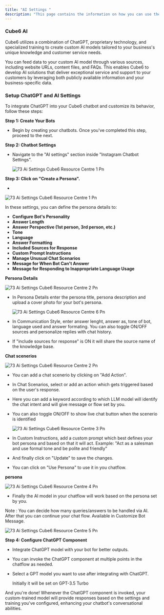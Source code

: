 ```yaml
---
title: "AI Settings "
description: "This page contains the information on how you can use the  Cube6 AI to enhance your chatbot capabilities."
---
```


### Cube6 AI

Cube6 utilizes a combination of ChatGPT, proprietary technology, and specialized training to create custom AI models tailored to your business's unique knowledge and customer service needs.

You can feed data to your custom AI model through various sources, including website URLs, content files, and FAQs. This enables  Cube6 to develop AI solutions that deliver exceptional service and support to your customers by leveraging both publicly available information and your business-specific data.

### **Setup ChatGPT and AI Settings**

To integrate ChatGPT into your  Cube6 chatbot and customize its behavior, follow these steps:

**Step 1: Create Your Bots**

- Begin by creating your chatbots. Once you've completed this step, proceed to the next.

**Step 2: Chatbot Settings**

- Navigate to the "AI settings" section inside "Instagram Chatbot Settings".

  ![73 Ai Settings  Cube6 Resource Centre 1 Pn](/images/how-botpenguin-works/instagram-ai-setting/73.ai_settings__Cube6_resource_centre-6.png)

**Step 3: Click on "Create a Persona".**

- 

  ![73 Ai Settings  Cube6 Resource Centre 1 Pn](/images/how-botpenguin-works/instagram-ai-setting/73.ai_settings__Cube6_resource_centre-7.png)

  In these settings, you can define the persona details to:
  - **Configure Bot's Personality**
  - **Answer Length**
  - **Answer Perspective (1st person, 3rd person, etc.)**
  - **Tone**
  - **Language**
  - **Answer Formatting**
  - **Included Sources for Response**
  - **Custom Prompt Instructions**
  - **Manage Unusual Chat Scenarios**
  - **Message for When Bot Can't Answer**
  - **Message for Responding to Inappropriate Language Usage**

**Persona Details**

![73 Ai Settings  Cube6 Resource Centre 2 Pn](/images/how-botpenguin-works/instagram-ai-setting/73.ai_settings__Cube6_resource_centre-1.png)

- In Persona Details enter the persona title, persona description and upload a cover photo for your bot's persona.

  ![73 Ai Settings  Cube6 Resource Centre 6 Pn](/images/how-botpenguin-works/instagram-ai-setting/73.ai_settings__Cube6_resource_centre-8.png)
- In Communication Style, enter answer lenght, answer as, tone of bot, language used and answer formating. You can also toggle ON/OFF sources and personalize replies with chat history.
- If "include sources for response" is ON it will share the source name of the knowledge base.

**Chat scenerios**

![73 Ai Settings  Cube6 Resource Centre 2 Pn](/images/how-botpenguin-works/instagram-ai-setting/73.ai_settings__Cube6_resource_centre-2.png)

- You can add a chat scenerio by clicking on "Add Action".
- In Chat Scenarios, select or add an action which gets triggered based on the user's response.
- Here you can add a keyword according to which LLM model will identify the chat intent and will give message or flow set by you.
- You can also toggle ON/OFF to show live chat button when the scenerio is identified

  ![73 Ai Settings  Cube6 Resource Centre 3 Pn](/images/how-botpenguin-works/instagram-ai-setting/73.ai_settings__Cube6_resource_centre-3.png)
- In Custom Instructions, add a custom prompt which best defines your bot persona and based on that it will act. Example: "Act as a salesman and use formal tone and be polite and friendly"
- And finally click on "Update" to save the changes.
- You can click on "Use Persona" to use it in you chatflow.

**persona**

![73 Ai Settings  Cube6 Resource Centre 4 Pn](/images/how-botpenguin-works/instagram-ai-setting/73.ai_settings__Cube6_resource_centre-4.png)

- Finally the AI model in your chatflow will work based on the persona set by you.

Note : You can decide how many queries/answers to be handled via AI. After that you can continue your chat flow. Available in Customize Bot Message.

![73 Ai Settings  Cube6 Resource Centre 5 Pn](/images/how-botpenguin-works/instagram-ai-setting/73.ai_settings__Cube6_resource_centre-5.png)

**Step 4: Configure ChatGPT Component**

- Integrate ChatGPT model with your bot for better outputs.
- You can invoke the ChatGPT component at multiple points in the chatflow as needed.
- Select a GPT model you want to use after integrating with ChatGPT.

  <Info>
    Initially it will be set on GPT-3.5 Turbo
  </Info>

And you're done\! Whenever the ChatGPT component is invoked, your custom-trained model will provide responses based on the settings and training you've configured, enhancing your chatbot's conversational abilities.